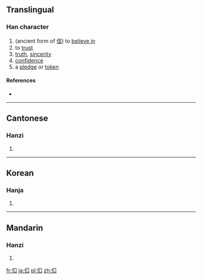 ==Translingual==

===Han character===
{{Han char|rn=9|rad=人|as=03|sn=5|four=|canj=OR|ids=⿰[[亻]][[口]]}}

# (ancient form of [[信]]) to [[believe in]]
# to [[trust]]
# [[truth]], [[sincerity]]
# [[confidence]]
# a [[pledge]] or [[token]]

====References====
* {{Han ref|kx=0092.080|hdz=10114.020|uh=3430|ud=13360}}

----

==Cantonese==

===Hanzi===
{{yue-hanzi|jyut=[[seon3]]|y=seun3}}

# {{defn|lang=yue|sort=人03}}

----

==Korean==

===Hanja===
{{ko-hanja|hangeul=신|rv=sin|mr=shin|y=sin|eumhun=믿다|ehrv=mitda|ehmr=mitta|ehy=mitta}}

# {{defn|lang=ko|sort=人03}}

----

==Mandarin==

===Hanzi===
{{cmn-hanzi|pin=[[xìn]] ([[xin4]])|wg=hsin<sup>4</sup>}}

# {{defn|lang=cmn|sort=人03}}

[[fr:㐰]]
[[ja:㐰]]
[[pl:㐰]]
[[zh:㐰]]
